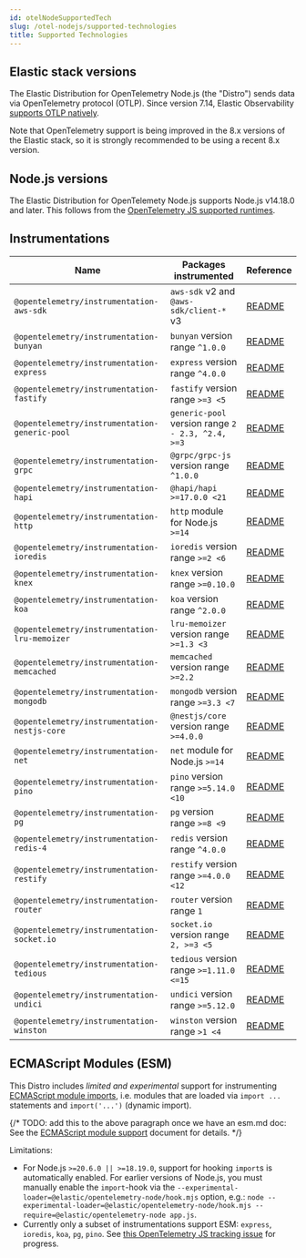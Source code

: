 ```yaml
---
id: otelNodeSupportedTech
slug: /otel-nodejs/supported-technologies
title: Supported Technologies
---
```


## Elastic stack versions

The Elastic Distribution for OpenTelemetry Node.js (the "Distro") sends data
via OpenTelemetry protocol (OTLP). Since version 7.14, Elastic Observability [supports OTLP natively](https://www.elastic.co/blog/native-opentelemetry-support-in-elastic-observability).

Note that OpenTelemetry support is being improved in the 8.x versions of the
Elastic stack, so it is strongly recommended to be using a recent 8.x version.


## Node.js versions

The Elastic Distribution for OpenTelemety Node.js supports Node.js v14.18.0 and later.
This follows from the [OpenTelemetry JS supported runtimes](https://github.com/open-telemetry/opentelemetry-js#supported-runtimes).

<!--
Dev Notes on supported Node.js versions:
- v14.18.0 or later is required for `node:`-prefixed core module loading, as
  used by gaxios@6.7.0, a transitive dep of `@opentelemetry/resource-detector-gcp`.
-->


## Instrumentations

| Name                                          | Packages instrumented                             | Reference |
| --------------------------------------------- | ------------------------------------------------- | --------- |
| `@opentelemetry/instrumentation-aws-sdk`      | `aws-sdk` v2 and `@aws-sdk/client-*` v3           | [README](https://github.com/open-telemetry/opentelemetry-js-contrib/tree/main/plugins/node/opentelemetry-instrumentation-aws-sdk#readme) |
| `@opentelemetry/instrumentation-bunyan`       | `bunyan` version range `^1.0.0`                   | [README](https://github.com/open-telemetry/opentelemetry-js-contrib/tree/main/plugins/node/opentelemetry-instrumentation-bunyan#readme) |
| `@opentelemetry/instrumentation-express`      | `express` version range `^4.0.0`                  | [README](https://github.com/open-telemetry/opentelemetry-js-contrib/tree/main/plugins/node/opentelemetry-instrumentation-express#readme) |
| `@opentelemetry/instrumentation-fastify`      | `fastify` version range `>=3 <5`                  | [README](https://github.com/open-telemetry/opentelemetry-js-contrib/tree/main/plugins/node/opentelemetry-instrumentation-fastify#readme) |
| `@opentelemetry/instrumentation-generic-pool` | `generic-pool` version range `2 - 2.3, ^2.4, >=3` | [README](https://github.com/open-telemetry/opentelemetry-js-contrib/tree/main/plugins/node/opentelemetry-instrumentation-generic-pool#readme) |
| `@opentelemetry/instrumentation-grpc`         | `@grpc/grpc-js` version range `^1.0.0`            | [README](https://github.com/open-telemetry/opentelemetry-js/tree/main/experimental/packages/opentelemetry-instrumentation-grpc#readme) |
| `@opentelemetry/instrumentation-hapi`         | `@hapi/hapi >=17.0.0 <21`                         | [README](https://github.com/open-telemetry/opentelemetry-js-contrib/tree/main/plugins/node/opentelemetry-instrumentation-hapi#readme) |
| `@opentelemetry/instrumentation-http`         | `http` module for Node.js `>=14`                  | [README](https://github.com/open-telemetry/opentelemetry-js/tree/main/experimental/packages/opentelemetry-instrumentation-http#readme) |
| `@opentelemetry/instrumentation-ioredis`      | `ioredis` version range `>=2 <6`                  | [README](https://github.com/open-telemetry/opentelemetry-js-contrib/tree/main/plugins/node/opentelemetry-instrumentation-ioredis#readme) |
| `@opentelemetry/instrumentation-knex`         | `knex` version range `>=0.10.0`                   | [README](https://github.com/open-telemetry/opentelemetry-js-contrib/tree/main/plugins/node/opentelemetry-instrumentation-knex#readme) |
| `@opentelemetry/instrumentation-koa`          | `koa` version range `^2.0.0`                      | [README](https://github.com/open-telemetry/opentelemetry-js-contrib/tree/main/plugins/node/opentelemetry-instrumentation-koa#readme) |
| `@opentelemetry/instrumentation-lru-memoizer` | `lru-memoizer` version range `>=1.3 <3`           | [README](https://github.com/open-telemetry/opentelemetry-js-contrib/tree/main/plugins/node/instrumentation-lru-memoizer#readme) |
| `@opentelemetry/instrumentation-memcached`    | `memcached` version range `>=2.2`                 | [README](https://github.com/open-telemetry/opentelemetry-js-contrib/tree/main/plugins/node/opentelemetry-instrumentation-memcached#readme) |
| `@opentelemetry/instrumentation-mongodb`      | `mongodb` version range `>=3.3 <7`                | [README](https://github.com/open-telemetry/opentelemetry-js-contrib/tree/main/plugins/node/opentelemetry-instrumentation-mongodb#readme) |
| `@opentelemetry/instrumentation-nestjs-core`  | `@nestjs/core` version range `>=4.0.0`            | [README](https://github.com/open-telemetry/opentelemetry-js-contrib/tree/main/plugins/node/opentelemetry-instrumentation-nestjs-core#readme) |
| `@opentelemetry/instrumentation-net`          | `net` module for Node.js `>=14`                   | [README](https://github.com/open-telemetry/opentelemetry-js-contrib/tree/main/plugins/node/opentelemetry-instrumentation-net#readme) |
| `@opentelemetry/instrumentation-pino`         | `pino` version range `>=5.14.0 <10`               | [README](https://github.com/open-telemetry/opentelemetry-js-contrib/tree/main/plugins/node/opentelemetry-instrumentation-pino#readme) |
| `@opentelemetry/instrumentation-pg`           | `pg` version range `>=8 <9`                       | [README](https://github.com/open-telemetry/opentelemetry-js-contrib/tree/main/plugins/node/opentelemetry-instrumentation-pg#readme) |
| `@opentelemetry/instrumentation-redis-4`      | `redis` version range `^4.0.0`                    | [README](https://github.com/open-telemetry/opentelemetry-js-contrib/tree/main/plugins/node/opentelemetry-instrumentation-redis-4#readme) |
| `@opentelemetry/instrumentation-restify`      | `restify` version range `>=4.0.0 <12`             | [README](https://github.com/open-telemetry/opentelemetry-js-contrib/tree/main/plugins/node/opentelemetry-instrumentation-restify#readme) |
| `@opentelemetry/instrumentation-router`       | `router` version range `1`                        | [README](https://github.com/open-telemetry/opentelemetry-js-contrib/tree/main/plugins/node/opentelemetry-instrumentation-router#readme) |
| `@opentelemetry/instrumentation-socket.io`    | `socket.io` version range `2, >=3 <5`             | [README](https://github.com/open-telemetry/opentelemetry-js-contrib/tree/main/plugins/node/instrumentation-socket.io#readme) |
| `@opentelemetry/instrumentation-tedious`      | `tedious` version range `>=1.11.0 <=15`           | [README](https://github.com/open-telemetry/opentelemetry-js-contrib/tree/main/plugins/node/instrumentation-tedious#readme) |
| `@opentelemetry/instrumentation-undici`       | `undici` version range `>=5.12.0`                 | [README](https://github.com/open-telemetry/opentelemetry-js-contrib/tree/main/plugins/node/instrumentation-undici#readme) |
| `@opentelemetry/instrumentation-winston`      | `winston` version range `>1 <4`                   | [README](https://github.com/open-telemetry/opentelemetry-js-contrib/tree/main/plugins/node/opentelemetry-instrumentation-winston#readme) |


## ECMAScript Modules (ESM)

This Distro includes *limited and experimental* support for instrumenting [ECMAScript module imports](https://nodejs.org/api/esm.html#modules-ecmascript-modules), i.e. modules that are loaded via `import ...` statements and `import('...')` (dynamic import).

{/* TODO: add this to the above paragraph once we have an esm.md doc:
See the [ECMAScript module support](./esm.md) document for details. */}

Limitations:
- For Node.js `>=20.6.0 || >=18.19.0`, support for hooking `import`s is automatically enabled. For earlier versions of Node.js, you must manually enable the `import`-hook via the `--experimental-loader=@elastic/opentelemetry-node/hook.mjs` option, e.g.: `node --experimental-loader=@elastic/opentelemetry-node/hook.mjs --require=@elastic/opentelemetry-node app.js`.
- Currently only a subset of instrumentations support ESM: `express`, `ioredis`, `koa`, `pg`, `pino`. See [this OpenTelemetry JS tracking issue](https://github.com/open-telemetry/opentelemetry-js-contrib/issues/1942) for progress.
